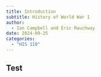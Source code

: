 ```yaml
---
title: Introduction
subtitle: History of World War I
author: 
  - Ian Campbell and Eric Rauchway
date: 2024-09-25
categories:
  - "HIS 119"
---
```


## Test